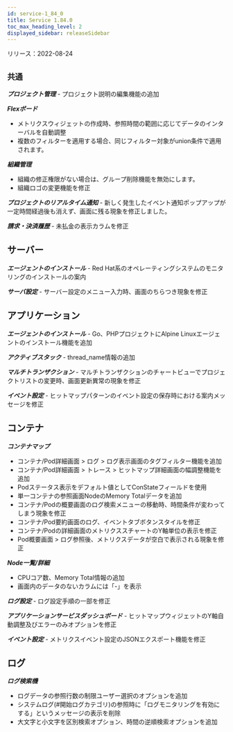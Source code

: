 ```yaml
---
id: service-1_84_0
title: Service 1.84.0
toc_max_heading_level: 2
displayed_sidebar: releaseSidebar
---
```



リリース：2022-08-24

## `共通`

**_プロジェクト管理_** - プロジェクト説明の編集機能の追加

**_Flexボード_**

- メトリクスウィジェットの作成時、参照時間の範囲に応じてデータのインターバルを自動調整
- 複数のフィルターを適用する場合、同じフィルター対象がunion条件で適用されます。

**_組織管理_**

- 組織の修正権限がない場合は、グループ削除機能を無効にします。
- 組織ロゴの変更機能を修正

**_プロジェクトのリアルタイム通知_** - 新しく発生したイベント通知ポップアップが一定時間経過後も消えず、画面に残る現象を修正しました。

**_請求・決済履歴_** - 未払金の表示カラムを修正

## サーバー

**_エージェントのインストール_** - Red Hat系のオペレーティングシステムのモニタリングのインストールの案内

**_サーバ設定_** - サーバー設定のメニュー入力時、画面のちらつき現象を修正

## アプリケーション

**_エージェントのインストール_** - Go、PHPプロジェクトにAlpine Linuxエージェントのインストール機能を追加

**_アクティブスタック_** - thread_name情報の追加

**_マルチトランザクション_** - マルチトランザクションのチャートビューでプロジェクトリストの変更時、画面更新異常の現象を修正

**_イベント設定_** - ヒットマップパターンのイベント設定の保存時における案内メッセージを修正

## コンテナ

**_コンテナマップ_**

- コンテナ/Pod詳細画面 > ログ > ログ表示画面のタグフィルター機能を追加
- コンテナ/Pod詳細画面 > トレース > ヒットマップ詳細画面の幅調整機能を追加
- Podステータス表示をデフォルト値としてConStateフィールドを使用
- 単一コンテナの参照画面NodeのMemory Totalデータを追加
- コンテナ/Podの概要画面のログ検索メニューの移動時、時間条件が変わってしまう現象を修正
- コンテナ/Pod要約画面のログ、イベントタブボタンスタイルを修正
- コンテナ/Podの詳細画面のメトリクススチャートのY軸単位の表示を修正
- Pod概要画面 > ログ参照後、メトリクスデータが空白で表示される現象を修正

**_Node一覧/詳細_** 

- CPUコア数、Memory Total情報の追加
- 画面内のデータのないカラムには「-」を表示

**_ログ設定_** - ログ設定手順の一部を修正

**_アプリケーションサービスダッシュボード_** - ヒットマップウィジェットのY軸自動調整及びエラーのみオプションを修正

**_イベント設定_** - メトリクスイベント設定のJSONエクスポート機能を修正 

## ログ

**_ログ検索機_**

- ログデータの参照行数の制限ユーザー選択のオプションを追加 
- システムログ(#開始ログカテゴリ)の参照時に「ログモニタリングを有効にする」というメッセージの表示を削除
- 大文字と小文字を区別検索オプション、時間の逆順検索オプションを追加

